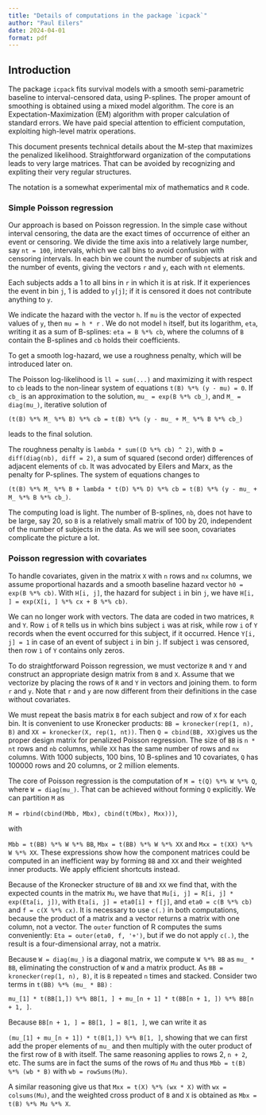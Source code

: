 ---
title: "Details of computations in the package `icpack`"
author: "Paul Eilers"
date: 2024-04-01
format: pdf
---

## Introduction
The package `icpack` fits survival models with a smooth semi-parametric baseline to interval-censored data, using P-splines. The proper amount of smoothing is obtained using a mixed model algorithm. The core is an Expectation-Maximization (EM) algorithm with proper calculation of standard errors. We have paid special attention to efficient computation, exploiting high-level matrix operations.

This document presents technical details about the M-step that maximizes the penalized likelihood. Straightforward  organization of the computations leads to very large matrices. That can be avoided by recognizing and expliting their very regular structures. 

The notation is a somewhat experimental mix of mathematics and `R` code.

### Simple Poisson regression
Our approach is based on Poisson regression. In the simple case without interval censoring, the data are the exact times of occurrence of either an event or censoring. We divide the time axis into a relatively large number, say `nt = 100`, intervals, which we call bins to avoid confusion with censoring intervals. In each bin we count the number of subjects at risk and the number of events, giving the vectors `r` and `y`, each with `nt` elements. 

Each subjects adds a 1 to all bins in `r` in which it is at risk. If it experiences the event in bin `j`, 1 is added to `y[j]`; if it is censored it does not contribute anything to `y`.   

We indicate the hazard with the vector `h`. If `mu` is the vector of expected values of `y`, then `mu = h * r` . We do not model `h` itself, but its logarithm, `eta`, writing it as a sum of B-splines: `eta = B %*% cb`, where the columns of `B` contain the B-splines and `cb` holds their coefficients. 

To get a smooth log-hazard, we use a roughness penalty, which will be introduced later on. 

The Poisson log-likelihood is `ll = sum(...)` and maximizing it with respect to `cb` leads to the non-linear system of equations `t(B) %*% (y - mu) = 0`. If `cb_` is an approximation to the solution, `mu_ = exp(B %*% cb_)`, and `M_ = diag(mu_)`, iterative solution of 

`(t(B) %*% M_ %*% B) %*% cb = t(B) %*% (y - mu_ + M_ %*% B %*% cb_)` 

leads to the final solution.

The roughness penalty is `lambda * sum((D %*% cb) ^ 2)`, with `D = diff(diag(nb), diff = 2)`, a sum of squared (second order) differences of adjacent elements of `cb`. It was advocated by Eilers and Marx, as the penalty for P-splines. The system of equations changes to 

`(t(B) %*% M_ %*% B + lambda * t(D) %*% D) %*% cb = t(B) %*% (y - mu_ + M_ %*% B %*% cb_)`.

The computing load is light. The number of B-splines, `nb`, does not have to be large, say 20, so `B` is a relatively small matrix of 100 by 20, independent of the number of subjects in the data. As we will see soon, covariates complicate the picture a lot.

### Poisson regression with covariates
To handle covariates, given in the matrix `X` with `n` rows and `nx` columns, we assume proportional hazards and a smooth baseline hazard vector `h0 = exp(B %*% cb)`. With `H[i, j]`,  the hazard for subject `i` in bin `j`, we have `H[i, ] = exp(X[i, ] %*% cx + B %*% cb)`. 

We can no longer work with vectors. The data are coded in two matrices, `R` and `Y`. Row `i` of `R` tells us in which bins subject `i` was at risk, while row `i` of `Y` records when the event occurred for this subject, if it occurred. Hence `Y[i, j] = 1` in case of an event of subject `i` in bin `j`.  If subject `ì` was censored, then row `ì` of `Y` contains only zeros.

To do straightforward Poisson regression, we must vectorize `R`  and `Y` and construct an appropriate design matrix from `B` and `X`. Assume that we vectorize by placing the rows of `R` and `Y` in vectors and joining them. to form `r` and `y`. Note that `r` and `y` are now different from their definitions in the case without covariates.   

We must repeat the basis matrix `B` for each subject and row  of `X` for each bin. It is convenient to use Kronecker products: `BB = kronecker(rep(1, n), B)` and `XX = kronecker(X, rep(1, nt))`. Then `Q = cbind(BB, XX)`gives us the proper design matrix for penalized Poisson regression. The size of `BB` is `n * nt` rows and `nb` columns, while `XX` has the same number of rows and `nx` columns. With 1000 subjects, 100 bins, 10 B-splines and 10 covariates, `Q` has 100000 rows and 20 columns, or 2 million elements.

The core of Poisson regression is the computation of `M = t(Q) %*% W %*% Q`, where `W = diag(mu_)`. That can be achieved without forming `Q` explicitly. We can partition `M` as

`M = rbind(cbind(Mbb, Mbx), cbind(t(Mbx), Mxx)))`, 

with 

`Mbb = t(BB) %*% W %*% BB`, `Mbx = t(BB) %*% W %*% XX` and `Mxx = t(XX) %*% W %*% XX`. These expressions show how the component matrices could be computed in an inefficient way by forming `BB` and `XX` and their weighted inner products. We apply efficient shortcuts instead.

Because of the Kronecker structure of `BB` and `XX` we find that, with the expected counts in the matrix `Mu`, we have that `Mu[i, j] = R[i, j] * exp(Eta[i, j])`, with `Eta[i, j] = eta0[i] + f[j]`, and `eta0 = c(B %*% cb)` and `f = c(X %*% cx)`. It is necessary to use `c(.)` in both computations, because the product of a matrix and a vector returns a matrix with one column, not a vector. The `outer` function of R computes the sums conveniently: `Eta = outer(eta0, f, '+')`, but if we do not apply `c(.)`, the result is a four-dimensional array, not a matrix.

Because `W = diag(mu_)` is a diagonal matrix, we compute `W %*% BB` as `mu_ * BB`, eliminating the construction of `W` and a matrix product. As `BB = kronecker(rep(1, n), B)`, it is `B` repeated `n` times and stacked. Consider two terms in `t(BB) %*% (mu_ * BB)` : 

`mu_[1] * t(BB[1,]) %*% BB[1, ] + mu_[n + 1] * t(BB[n + 1, ]) %*% BB[n + 1, ]`.

Because `BB[n + 1, ] = BB[1, ] = B[1, ]`, we can write it as 

`(mu_[1] + mu_[n + 1]) * t(B[1,]) %*% B[1, ]`, showing that we can first add the proper elements of `mu_` and then multiply with the outer product of the first row of `B` with itself. The same reasoning applies to  rows 2, `n + 2`, etc. The sums are in fact the sums of the rows of `Mu` and thus `Mbb = t(B) %*% (wb * B)` with `wb = rowSums(Mu)`.

A similar reasoning give us that `Mxx = t(X) %*% (wx * X)` with `wx = colsums(Mu)`, and the weighted cross product of `B` and `X` is obtained as `Mbx = t(B) %*% Mu %*% X`.
